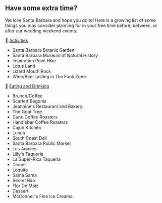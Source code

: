 ## Have some extra time?

We love Santa Barbara and hope you do to! Here is a growing list of some things you may consider planning for in your free time before, between, or after our wedding weekend events:

🪷 <u>Activities</u>

- Santa Barbara Botanic Garden
- Santa Barbara Museum of Natural History
- Inspiration Point Hike
- Lotus Land
- Lizard Mouth Rock
- Wine/Beer tasting in The Funk Zone

🌮 <u>Eating and Drinking</u>

- Brunch/Coffee
- Scarlett Begonia
- Jeannine's Restaurant and Bakery
- The Goat Tree
- Dune Coffee Roasters
- Handlebar Coffee Roasters
- Cajun Kitchen
- Lunch
- South Coast Deli
- Santa Barbara Public Market
- Los Agaves
- Lilly's Taqueria
- La Super-Rica Taqueria
- Dinner
- Loquita
- Sama Sama
- Secret Bao
- Flor De Maiz
- Dessert
- McConnell's Fine Ice Creams
